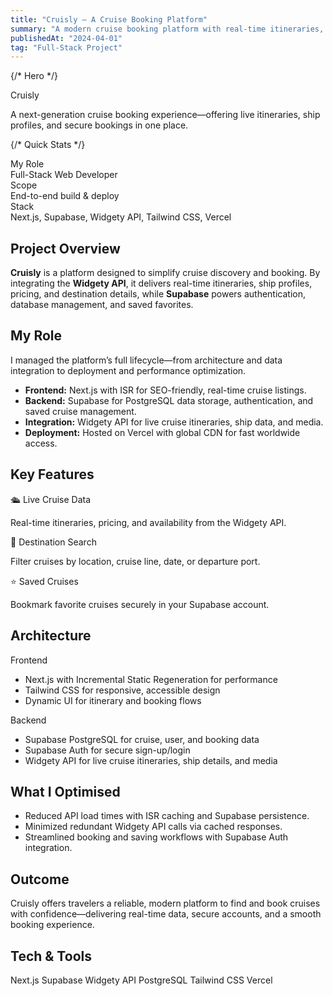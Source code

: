 ```yaml
---
title: "Cruisly – A Cruise Booking Platform"
summary: "A modern cruise booking platform with real-time itineraries, ship details, and secure booking powered by Next.js, Supabase, and the Widgety API."
publishedAt: "2024-04-01"
tag: "Full-Stack Project"
---
```


{/* Hero */}

<section className="relative overflow-hidden rounded-2xl border border-border bg-card p-6 md:p-10 mb-10">
  <div className="text-2xl md:text-4xl font-semibold tracking-tight mb-3">
    Cruisly
  </div>
  <p className="text-muted-foreground max-w-2xl">
    A next-generation cruise booking experience—offering live itineraries, ship
    profiles, and secure bookings in one place.
  </p>
</section>

{/* Quick Stats */}

<section className="grid grid-cols-1 sm:grid-cols-3 gap-3 mb-10">
  <div className="rounded-xl border border-border p-4 bg-card">
    <div className="text-xs font-bold uppercase text-muted-foreground mb-1">
      My Role
    </div>
    <div className="font-medium">Full-Stack Web Developer</div>
  </div>
  <div className="rounded-xl border border-border p-4 bg-card">
    <div className="text-xs font-bold uppercase text-muted-foreground mb-1">
      Scope
    </div>
    <div className="font-medium">End-to-end build & deploy</div>
  </div>
  <div className="rounded-xl border border-border p-4 bg-card">
    <div className="text-xs font-bold uppercase text-muted-foreground mb-1">
      Stack
    </div>
    <div className="font-medium">
      Next.js, Supabase, Widgety API, Tailwind CSS, Vercel
    </div>
  </div>
</section>

## Project Overview

**Cruisly** is a platform designed to simplify cruise discovery and booking. By integrating the **Widgety API**, it delivers real-time itineraries, ship profiles, pricing, and destination details, while **Supabase** powers authentication, database management, and saved favorites.

## My Role

I managed the platform’s full lifecycle—from architecture and data integration to deployment and performance optimization.

- **Frontend:** Next.js with ISR for SEO-friendly, real-time cruise listings.
- **Backend:** Supabase for PostgreSQL data storage, authentication, and saved cruise management.
- **Integration:** Widgety API for live cruise itineraries, ship data, and media.
- **Deployment:** Hosted on Vercel with global CDN for fast worldwide access.

## Key Features

<section className="grid grid-cols-1 md:grid-cols-3 gap-4">
  <div className="rounded-xl border border-border p-5 bg-muted">
    <div className="font-semibold mb-1">🛳 Live Cruise Data</div>
    <p className="text-muted-foreground">
      Real-time itineraries, pricing, and availability from the Widgety API.
    </p>
  </div>
  <div className="rounded-xl border border-border p-5 bg-muted">
    <div className="font-semibold mb-1">📍 Destination Search</div>
    <p className="text-muted-foreground">
      Filter cruises by location, cruise line, date, or departure port.
    </p>
  </div>
  <div className="rounded-xl border border-border p-5 bg-muted">
    <div className="font-semibold mb-1">⭐ Saved Cruises</div>
    <p className="text-muted-foreground">
      Bookmark favorite cruises securely in your Supabase account.
    </p>
  </div>
</section>

## Architecture

<section className="grid grid-cols-1 md:grid-cols-2 gap-4 my-6">
  <div className="rounded-xl border border-border p-5 bg-card">
    <div className="font-semibold mb-2">Frontend</div>
    <ul className="list-disc pl-5 space-y-1 text-muted-foreground">
      <li>Next.js with Incremental Static Regeneration for performance</li>
      <li>Tailwind CSS for responsive, accessible design</li>
      <li>Dynamic UI for itinerary and booking flows</li>
    </ul>
  </div>
  <div className="rounded-xl border border-border p-5 bg-card">
    <div className="font-semibold mb-2">Backend</div>
    <ul className="list-disc pl-5 space-y-1 text-muted-foreground">
      <li>Supabase PostgreSQL for cruise, user, and booking data</li>
      <li>Supabase Auth for secure sign-up/login</li>
      <li>Widgety API for live cruise itineraries, ship details, and media</li>
    </ul>
  </div>
</section>

## What I Optimised

- Reduced API load times with ISR caching and Supabase persistence.
- Minimized redundant Widgety API calls via cached responses.
- Streamlined booking and saving workflows with Supabase Auth integration.

## Outcome

Cruisly offers travelers a reliable, modern platform to find and book cruises with confidence—delivering real-time data, secure accounts, and a smooth booking experience.

## Tech & Tools

<div className="flex flex-wrap gap-2">
  <span className="px-3 py-1 rounded-full bg-muted text-sm">Next.js</span>
  <span className="px-3 py-1 rounded-full bg-muted text-sm">Supabase</span>
  <span className="px-3 py-1 rounded-full bg-muted text-sm">Widgety API</span>
  <span className="px-3 py-1 rounded-full bg-muted text-sm">PostgreSQL</span>
  <span className="px-3 py-1 rounded-full bg-muted text-sm">Tailwind CSS</span>
  <span className="px-3 py-1 rounded-full bg-muted text-sm">Vercel</span>
</div>
